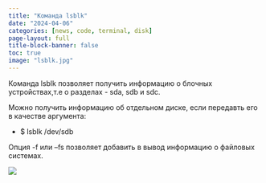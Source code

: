 ```yaml
---
title: "Команда lsblk"
date: "2024-04-06"
categories: [news, code, terminal, disk]
page-layout: full
title-block-banner: false
toc: true
image: "lsblk.jpg"
---
```


Команда lsblk позволяет получить информацию о блочных устройствах,т.е о разделах - sda, sdb и sdc.

Можно получить информацию об отдельном диске, если передавть его в качестве аргумента:

- $ lsblk /dev/sdb

Опция -f или --fs позволяет добавить в вывод информацию о файловых системах.

![](lsblk -f.jpg)
